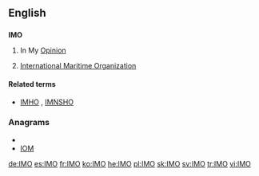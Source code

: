 ==English==
==={{initialism}}===
'''IMO'''

# {{internet}} In My [[Opinion]] 
# {{ship}} [[w:International Maritime Organization|International Maritime Organization]]

====Related terms====
* {{sense|internet}} [[IMHO]] , [[IMNSHO]]

===Anagrams===
* {{alphagram|imo}}
* [[IOM#English|IOM]]


[[de:IMO]]
[[es:IMO]]
[[fr:IMO]]
[[ko:IMO]]
[[he:IMO]]
[[pl:IMO]]
[[sk:IMO]]
[[sv:IMO]]
[[tr:IMO]]
[[vi:IMO]]